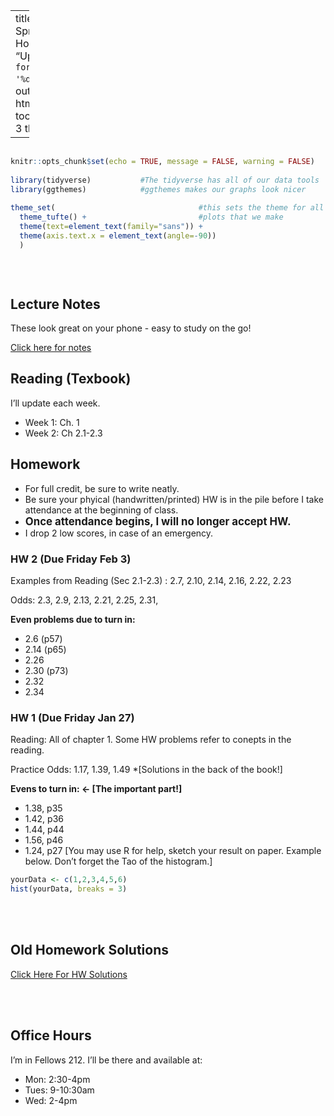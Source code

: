
---
title: "Math 220 Spring 2023 Homepage"
date: "Updated: `r format(Sys.time(), '%d %B, %Y')`"
output: 
  html_document:
    toc: true
    toc_depth: 3
    theme: yeti

      
  
---

```r

                                                                          #
knitr::opts_chunk$set(echo = TRUE, message = FALSE, warning = FALSE)      #
                                                                          #
library(tidyverse)           #The tidyverse has all of our data tools     #
library(ggthemes)            #ggthemes makes our graphs look nicer        #
                                                                          # 
theme_set(                                #this sets the theme for all    #
  theme_tufte() +                         #plots that we make             #
  theme(text=element_text(family="sans")) + 
  theme(axis.text.x = element_text(angle=-90))                            #
  )                                                                       #
                                                                          #
                                                                          #
                                                                          #

```





## Lecture Notes

These look great on your phone - easy to study on the go!

[Click here for notes](http://millera2.github.io/Math-220-S23/Math220Lec.html)


## Reading (Texbook)

I'll update each week.   

- Week 1: Ch. 1
- Week 2: Ch 2.1-2.3


## Homework

- For full credit, be sure to write neatly.
- Be sure your phyical (handwritten/printed) HW is in the pile before I take attendance at the beginning of class.  
- <b><big>Once attendance begins, I will no longer accept HW. </b></big>  
- I drop 2 low scores, in case of an emergency.

### HW 2 (Due Friday Feb 3)

Examples from Reading (Sec 2.1-2.3) : 2.7, 2.10, 2.14, 2.16, 2.22, 2.23

Odds: 2.3, 2.9, 2.13, 2.21, 2.25, 2.31, 

**Even problems due to turn in:** 

- 2.6 (p57) 
- 2.14 (p65)
- 2.26 
- 2.30 (p73)
- 2.32 
- 2.34 


### HW 1 (Due Friday Jan 27)

Reading: All of chapter 1.  Some HW problems refer to conepts in the reading.

Practice Odds: 1.17, 1.39, 1.49 *[Solutions in the back of the book!]

**Evens to turn in:  $\leftarrow$ [The important part!]**  

- 1.38, p35
- 1.42, p36
- 1.44, p44
- 1.56, p46
- 1.24, p27 [You may use R for help, sketch your result on paper.  Example below.  Don't forget the Tao of the histogram.]

```r
yourData <- c(1,2,3,4,5,6)
hist(yourData, breaks = 3)
```

<br><br>

## Old Homework Solutions

[Click Here For HW Solutions](https://millera2.github.io/Math-220-S23/Math220HW.html)


<br><br>

## Office Hours

I'm in Fellows 212.  I'll be there and available at:  

- Mon:  2:30-4pm
- Tues: 9-10:30am
- Wed:  2-4pm


<br><br><br><br>
<br><br><br><br>

